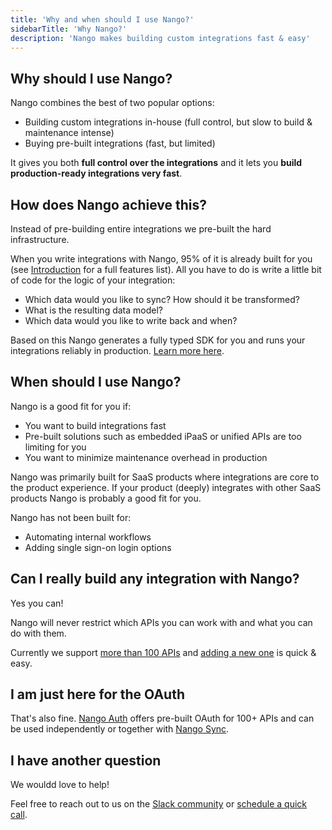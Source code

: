 ```yaml
---
title: 'Why and when should I use Nango?'
sidebarTitle: 'Why Nango?'
description: 'Nango makes building custom integrations fast & easy'
---
```


## Why should I use Nango?

Nango combines the best of two popular options:

-   Building custom integrations in-house (full control, but slow to build & maintenance intense)
-   Buying pre-built integrations (fast, but limited)

It gives you both **full control over the integrations** and it lets you **build production-ready integrations very fast**.

## How does Nango achieve this?

Instead of pre-building entire integrations we pre-built the hard infrastructure.

When you write integrations with Nango, 95% of it is already built for you (see [Introduction](/introduction) for a full features list). All you have to do is write a little bit of code for the logic of your integration:

-   Which data would you like to sync? How should it be transformed?
-   What is the resulting data model?
-   Which data would you like to write back and when?

Based on this Nango generates a fully typed SDK for you and runs your integrations reliably in production. [Learn more here](/nango-sync).

## When should I use Nango?

Nango is a good fit for you if:

-   You want to build integrations fast
-   Pre-built solutions such as embedded iPaaS or unified APIs are too limiting for you
-   You want to minimize maintenance overhead in production

Nango was primarily built for SaaS products where integrations are core to the product experience. If your product (deeply) integrates with other SaaS products Nango is probably a good fit for you.

Nango has not been built for:

-   Automating internal workflows
-   Adding single sign-on login options

## Can I really build any integration with Nango?

Yes you can!

Nango will never restrict which APIs you can work with and what you can do with them.

Currently we support [more than 100 APIs](/integrations/all) and [adding a new one](/integrations/add-your-own-integration) is quick & easy.

## I am just here for the OAuth

That's also fine. [Nango Auth](/nango-auth) offers pre-built OAuth for 100+ APIs and can be used independently or together with [Nango Sync](/nango-sync).

## I have another question

We wouldd love to help!

Feel free to reach out to us on the [Slack community](https://nango.dev/slack) or [schedule a quick call](https://nango.dev/chat).
